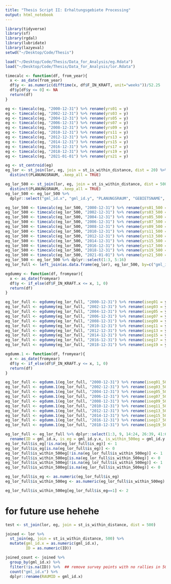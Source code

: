 ```yaml
---
title: "Thesis Script II: Erhaltungsgebiete Processing"
output: html_notebook
---
```


```r
library(tidyverse)
library(sf)
library(rgdal)
library(lubridate)
library(lazyeval)
setwd("~/Desktop/Code/Thesis")
```

```r
load("~/Desktop/Code/Thesis/Data_for_Analysis/eg.Rdata")
load("~/Desktop/Code/Thesis/Data_for_Analysis/lor.Rdata")
```

```r
timecalc <- function(df, from_year){
  x <- as_date(from_year)
  df$y <- as.numeric(difftime(x, df$F_IN_KRAFT, unit="weeks"))/52.25
  df$y[df$y <= 0] <- NA
  return(df)
}

eg <- timecalc(eg, "2000-12-31") %>% rename(yrs01 = y)
eg <- timecalc(eg, "2002-12-31") %>% rename(yrs03 = y)
eg <- timecalc(eg, "2004-12-31") %>% rename(yrs05 = y)
eg <- timecalc(eg, "2006-12-31") %>% rename(yrs07 = y)
eg <- timecalc(eg, "2008-12-31") %>% rename(yrs09 = y)
eg <- timecalc(eg, "2010-12-31") %>% rename(yrs11 = y)
eg <- timecalc(eg, "2012-12-31") %>% rename(yrs13 = y)
eg <- timecalc(eg, "2014-12-31") %>% rename(yrs15 = y)
eg <- timecalc(eg, "2016-12-31") %>% rename(yrs17 = y)
eg <- timecalc(eg, "2018-12-31") %>% rename(yrs19 = y)
eg <- timecalc(eg, "2021-01-01") %>% rename(yrs21 = y)
```

```r
eg <- st_centroid(eg)
eg_lor <- st_join(lor, eg, join = st_is_within_distance, dist = 20) %>%
  distinct(PLANUNGSRAUM, .keep_all = TRUE)

eg_lor_500 <- st_join(lor, eg, join = st_is_within_distance, dist = 500) %>% 
  distinct(PLANUNGSRAUM, .keep_all = TRUE)
eg_lor_500 <- eg_lor_500 %>% 
  dplyr::select("gml_id.x", "gml_id.y", "PLANUNGSRAUM", "GEBIETSNAME", "F_IN_KRAFT", "geometry")
```


```r
eg_lor_500 <- timecalc(eg_lor_500, "2000-12-31") %>% rename(yrs01_500 = y)
eg_lor_500 <- timecalc(eg_lor_500, "2002-12-31") %>% rename(yrs03_500 = y)
eg_lor_500 <- timecalc(eg_lor_500, "2004-12-31") %>% rename(yrs05_500 = y)
eg_lor_500 <- timecalc(eg_lor_500, "2006-12-31") %>% rename(yrs07_500 = y)
eg_lor_500 <- timecalc(eg_lor_500, "2008-12-31") %>% rename(yrs09_500 = y)
eg_lor_500 <- timecalc(eg_lor_500, "2010-12-31") %>% rename(yrs11_500 = y)
eg_lor_500 <- timecalc(eg_lor_500, "2012-12-31") %>% rename(yrs13_500 = y)
eg_lor_500 <- timecalc(eg_lor_500, "2014-12-31") %>% rename(yrs15_500 = y)
eg_lor_500 <- timecalc(eg_lor_500, "2016-12-31") %>% rename(yrs17_500 = y)
eg_lor_500 <- timecalc(eg_lor_500, "2018-12-31") %>% rename(yrs19_500 = y)
eg_lor_500 <- timecalc(eg_lor_500, "2021-01-01") %>% rename(yrs21_500 = y)
eg_lor_500 <- eg_lor_500 %>% dplyr::select(1:3, 5:16)
eg_lor_full <- left_join(as.data.frame(eg_lor), eg_lor_500, by=c("gml_id.x"))
```

```r
egdummy <- function(df, fromyear){
  x <- as_date(fromyear)
  df$y <- if_else(df$F_IN_KRAFT.x <= x, 1, 0)
  return(df)
}

eg_lor_full <- egdummy(eg_lor_full, "2000-12-31") %>% rename(iseg01 = y)
eg_lor_full <- egdummy(eg_lor_full, "2002-12-31") %>% rename(iseg03 = y)
eg_lor_full <- egdummy(eg_lor_full, "2004-12-31") %>% rename(iseg05 = y)
eg_lor_full <- egdummy(eg_lor_full, "2006-12-31") %>% rename(iseg07 = y)
eg_lor_full <- egdummy(eg_lor_full, "2008-12-31") %>% rename(iseg09 = y)
eg_lor_full <- egdummy(eg_lor_full, "2010-12-31") %>% rename(iseg11 = y)
eg_lor_full <- egdummy(eg_lor_full, "2012-12-31") %>% rename(iseg13 = y)
eg_lor_full <- egdummy(eg_lor_full, "2014-12-31") %>% rename(iseg15 = y)
eg_lor_full <- egdummy(eg_lor_full, "2016-12-31") %>% rename(iseg17 = y)
eg_lor_full <- egdummy(eg_lor_full, "2018-12-31") %>% rename(iseg19 = y)
```

```r
egdumm.1 <- function(df, fromyear){
  x <- as_date(fromyear)
  df$y <- if_else(df$F_IN_KRAFT.y <= x, 1, 0)
  return(df)
}

eg_lor_full <- egdumm.1(eg_lor_full, "2000-12-31") %>% rename(iseg01_500 = y)
eg_lor_full <- egdumm.1(eg_lor_full, "2002-12-31") %>% rename(iseg03_500 = y)
eg_lor_full <- egdumm.1(eg_lor_full, "2004-12-31") %>% rename(iseg05_500 = y)
eg_lor_full <- egdumm.1(eg_lor_full, "2006-12-31") %>% rename(iseg07_500 = y)
eg_lor_full <- egdumm.1(eg_lor_full, "2008-12-31") %>% rename(iseg09_500 = y)
eg_lor_full <- egdumm.1(eg_lor_full, "2010-12-31") %>% rename(iseg11_500 = y)
eg_lor_full <- egdumm.1(eg_lor_full, "2012-12-31") %>% rename(iseg13_500 = y)
eg_lor_full <- egdumm.1(eg_lor_full, "2014-12-31") %>% rename(iseg15_500 = y)
eg_lor_full <- egdumm.1(eg_lor_full, "2016-12-31") %>% rename(iseg17_500 = y)
eg_lor_full <- egdumm.1(eg_lor_full, "2018-12-31") %>% rename(iseg19_500 = y)
```

```r
eg_lor_full <- eg_lor_full %>% dplyr::select(1:3, 9, 14:24, 26:39, 41:60) %>% 
  rename(ID = gml_id.x, is_eg = gml_id.y.x, is_within_500eg = gml_id.y.y)
eg_lor_full$is_eg[!is.na(eg_lor_full$is_eg)] <- 1
eg_lor_full$is_eg[is.na(eg_lor_full$is_eg)] <- 0
eg_lor_full$is_within_500eg[!is.na(eg_lor_full$is_within_500eg)] <- 1
eg_lor_full$is_within_500eg[is.na(eg_lor_full$is_within_500eg)] <- 0
eg_lor_full$is_within_500eg[!is.na(eg_lor_full$is_within_500eg)] <- 1
eg_lor_full$is_within_500eg[is.na(eg_lor_full$is_within_500eg)] <- 0

eg_lor_full$is_eg <- as.numeric(eg_lor_full$is_eg)
eg_lor_full$is_within_500eg <- as.numeric(eg_lor_full$is_within_500eg)

eg_lor_full$is_within_500eg[eg_lor_full$is_eg==1] <- 2
```

# for future use hehehe 
```r
test <- st_join(lor, eg, join = st_is_within_distance, dist = 500)

joined <- lor %>%
  st_join(eg, join = st_is_within_distance, 500) %>% 
  mutate(gml_id.x = as.numeric(gml_id.x),
         ID = as.numeric(ID))

joined_count <- joined %>% 
  group_by(gml_id.x) %>%
  filter(!is.na(ID)) %>%  ## remove survey points with no rallies in 50mi/60d
  count("gml_id.x") %>% 
  dplyr::rename(RAUMID = gml_id.x)
```



